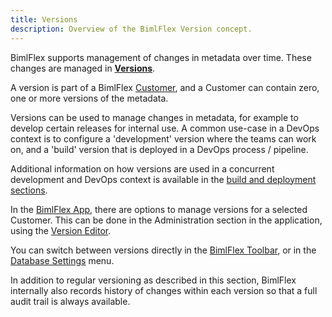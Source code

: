 ---
title: Versions
description: Overview of the BimlFlex Version concept.
---
<head>
  <meta name="varigenceProduct" content="BimlFlex"></meta>
  <meta name="varigenceArticleType" content="Reference"></meta>
</head>

BimlFlex supports management of changes in metadata over time. These changes are managed in [**Versions**](./_incl-header-version).

A version is part of a BimlFlex [Customer](./customer), and a Customer can contain zero, one or more versions of the metadata.

Versions can be used to manage changes in metadata, for example to develop certain releases for internal use. A common use-case in a DevOps context is to configure a 'development' version where the teams can work on, and a 'build' version that is deployed in a DevOps process / pipeline.

Additional information on how versions are used in a concurrent development and DevOps context is available in the [build and deployment sections](../build-and-deployment/concurrent-development).

In the [BimlFlex App](../metadata-editors), there are options to manage versions for a selected Customer. This can be done in the Administration section in the application, using the [Version Editor](../metadata-editors/version-editor).

You can switch between versions directly in the [BimlFlex Toolbar](../metadata-editors/bimlflex-tour#bimlflex-toolbar), or in the [Database Settings](../metadata-editors/database-settings) menu.

In addition to regular versioning as described in this section, BimlFlex internally also records history of changes within each version so that a full audit trail is always available.

